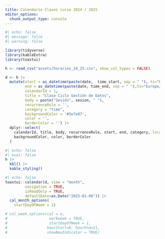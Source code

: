```yaml
---
title: Calendario Clases curso 2024 / 2025
editor_options: 
  chunk_output_type: console
---
```


```r
#| echo: false
#| message: false
#| warning: false

library(tidyverse)
library(kableExtra)
library(toastui) 

h <- read_csv("assets/horarios_24_25.csv", show_col_types = FALSE)

d <- h |> 
  mutate(start = as_datetime(paste(date,  time_start, sep = " "), tz="Europe/Madrid"),
         end = as_datetime(paste(date, time_end, sep = " "),tz="Europe/Madrid"),
         calendarId = 1, 
         title = "Clase Ciclo Gestión de Datos",
         body = paste("Sesión", sesion, " "), 
         recurrenceRule = '', 
         category = "time", 
         backgroundColor = '#5e7a97', 
         color = '', 
         borderColor = '') |> 
  dplyr::select(
    calendarId, title, body, recurrenceRule, start, end, category, location = site, 
    backgroundColor, color, borderColor
  )

```

```r
#| echo: false
#| eval: false
h |> 
  kbl() |> 
  kable_styling()
```


```r
#| echo: false
toastui::calendar(d, view = "month", 
         navigation = TRUE,
         isReadOnly = TRUE,
         defaultDate=as.Date("2025-01-06")) |> 
  cal_month_options(
    startDayOfWeek = 1)

# cal_week_options(cal = o,
#                   workweek = TRUE,
#                   startDayOfWeek = 1, 
#                  hourStart=8, hourEnd=21, 
#                  showNowIndicator = TRUE)
```

